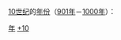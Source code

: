 {{Catnav|頁面分類|历史|歷史學|年代学|年}}
{{Catnav|頁面分類|历史|歷史時代|年}}
{{Catnav|頁面分類|人文學科|歷史學|年代学|年}}

[[10世纪|10世纪]]的[[:Category:年|年份]]（[[901年|901年]]－[[1000年|1000年]]）：

{{世纪各年导航}}

[[Category:10世纪|年]]
[[Category:年|+10]]